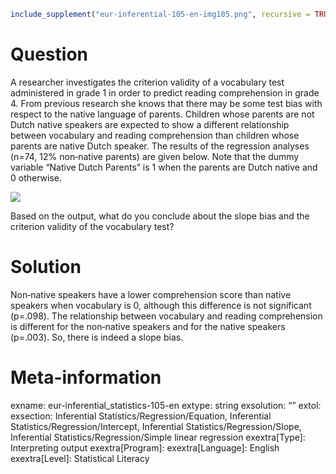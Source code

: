```r
include_supplement("eur-inferential-105-en-img105.png", recursive = TRUE)
```
Question
========
A researcher investigates the criterion validity of a vocabulary test administered in grade 1 in order to predict reading comprehension in grade 4. From previous research she knows that there may be some test bias with respect to the native language of parents. Children whose parents are not Dutch native speakers are expected to show a different relationship between vocabulary and reading comprehension than children whose parents are native Dutch speaker. The results of the regression analyses (n=74, 12% non‐native parents) are given below. Note that the dummy variable “Native Dutch Parents” is 1 when the parents are Dutch native and 0 otherwise.

![](eur-inferential-105-en-img105.png)

Based on the output, what do you conclude about the slope bias and the criterion validity of the vocabulary test?


Solution
========
Non‐native speakers have a lower comprehension score than native speakers when vocabulary is 0, although this difference is not significant (p=.098). The relationship between vocabulary and reading comprehension is different for the non‐native speakers and for the native speakers (p=.003). So, there is indeed a slope bias.


Meta-information
================
exname: eur-inferential_statistics-105-en
extype: string
exsolution: ""
extol: 
exsection: Inferential Statistics/Regression/Equation, Inferential Statistics/Regression/Intercept, Inferential Statistics/Regression/Slope, Inferential Statistics/Regression/Simple linear regression
exextra[Type]: Interpreting output
exextra[Program]: 
exextra[Language]: English
exextra[Level]: Statistical Literacy
